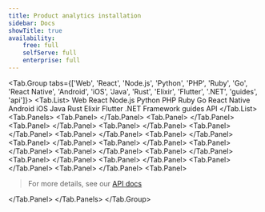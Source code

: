 ```yaml
---
title: Product analytics installation
sidebar: Docs
showTitle: true
availability:
    free: full
    selfServe: full
    enterprise: full
---
```


<!-- prettier-ignore -->
<Tab.Group tabs={['Web', 'React', 'Node.js', 'Python', 'PHP', 'Ruby', 'Go', 'React Native', 'Android', 'iOS', 'Java', 'Rust', 'Elixir', 'Flutter', '.NET', 'guides', 'api']}>
    <Tab.List>
        <Tab>Web</Tab>
        <Tab>React</Tab>
        <Tab>Node.js</Tab>
        <Tab>Python</Tab>
        <Tab>PHP</Tab>
        <Tab>Ruby</Tab>
        <Tab>Go</Tab>
        <Tab>React Native</Tab>
        <Tab>Android</Tab>
        <Tab>iOS</Tab>
        <Tab>Java</Tab>
        <Tab>Rust</Tab>
        <Tab>Elixir</Tab>
        <Tab>Flutter</Tab>
        <Tab>.NET</Tab>
        <Tab count="11">Framework guides</Tab>
        <Tab>API</Tab>
    </Tab.List>
    <Tab.Panels>
            <Tab.Panel>
            <WebInstall />
        </Tab.Panel>
        <Tab.Panel>
            <ReactInstall />
        </Tab.Panel>
        <Tab.Panel>
            <NodeInstall />
        </Tab.Panel>
        <Tab.Panel>
            <PythonInstall />
        </Tab.Panel>
        <Tab.Panel>
            <PHPInstall />
        </Tab.Panel>
        <Tab.Panel>
            <RubyInstall />
        </Tab.Panel>
        <Tab.Panel>
            <GoInstall />
        </Tab.Panel>
        <Tab.Panel>
            <ReactNativeInstall />
        </Tab.Panel>
        <Tab.Panel>
            <AndroidInstall />
        </Tab.Panel>
        <Tab.Panel>
            <IOSInstall />
        </Tab.Panel>
        <Tab.Panel>
            <JavaInstall />
        </Tab.Panel>
        <Tab.Panel>
           <RustInstall />
        </Tab.Panel>
        <Tab.Panel>
            <ElixirInstall />
        </Tab.Panel>
        <Tab.Panel>
           <FlutterInstall />
        </Tab.Panel>
        <Tab.Panel>
            <DotNetInstall />
        </Tab.Panel>
        <Tab.Panel>
            <Frameworks />
        </Tab.Panel>
        <Tab.Panel>
            <APIInstall />
            <blockquote>
            For more details, see our <a href="/docs/api">API docs</a>
            </blockquote>
        </Tab.Panel>
    </Tab.Panels>
</Tab.Group>